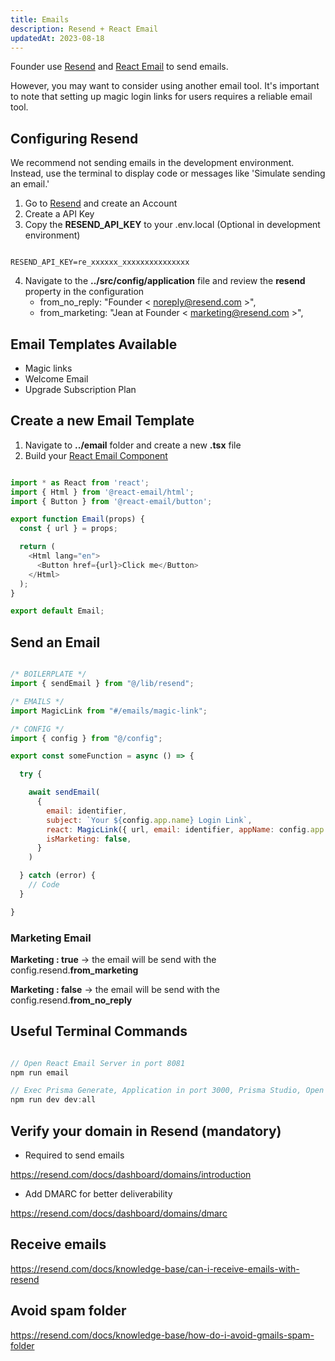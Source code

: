 ```yaml
---
title: Emails
description: Resend + React Email
updatedAt: 2023-08-18
---
```


Founder use [Resend](https://resend.com/home) and [React Email](https://react.email/) to send emails.

However, you may want to consider using another email tool. It's important to note that setting up magic login links for users requires a reliable email tool.

## Configuring Resend

We recommend not sending emails in the development environment. Instead, use the terminal to display code or messages like 'Simulate sending an email.'

1. Go to [Resend](https://resend.com/home) and create an Account
2. Create a API Key
3. Copy the **RESEND_API_KEY** to your .env.local (Optional in development environment)

``` shell

RESEND_API_KEY=re_xxxxxx_xxxxxxxxxxxxxxx

```

4. Navigate to the **../src/config/application** file and review the **resend** property in the configuration
    * from_no_reply: "Founder < noreply@resend.com >",
    * from_marketing: "Jean at Founder < marketing@resend.com >",

## Email Templates Available

* Magic links
* Welcome Email
* Upgrade Subscription Plan

## Create a new Email Template 

1. Navigate to **../email** folder and create a new **.tsx** file 
2. Build your [React Email Component](https://react.email/docs/components/html)  

``` js

import * as React from 'react';
import { Html } from '@react-email/html';
import { Button } from '@react-email/button';

export function Email(props) {
  const { url } = props;

  return (
    <Html lang="en">
      <Button href={url}>Click me</Button>
    </Html>
  );
}

export default Email;

``` 

## Send an Email 

``` js

/* BOILERPLATE */
import { sendEmail } from "@/lib/resend";

/* EMAILS */
import MagicLink from "#/emails/magic-link";

/* CONFIG */
import { config } from "@/config";

export const someFunction = async () => {

  try { 

    await sendEmail(
      {
        email: identifier,
        subject: `Your ${config.app.name} Login Link`,
        react: MagicLink({ url, email: identifier, appName: config.app.name }),
        isMarketing: false,
      }
    )

  } catch (error) {
    // Code
  }

}

``` 

### Marketing Email

**Marketing : true** → the email will be send with the config.resend.**from_marketing**

**Marketing : false** → the email will be send with the config.resend.**from_no_reply**

## Useful Terminal Commands

``` js

// Open React Email Server in port 8081
npm run email 

// Exec Prisma Generate, Application in port 3000, Prisma Studio, Open React Email Server in port 8081
npm run dev dev:all


```

## Verify your domain in Resend (mandatory)

- Required to send emails

https://resend.com/docs/dashboard/domains/introduction

- Add DMARC for better deliverability

https://resend.com/docs/dashboard/domains/dmarc

## Receive emails

https://resend.com/docs/knowledge-base/can-i-receive-emails-with-resend

## Avoid spam folder

https://resend.com/docs/knowledge-base/how-do-i-avoid-gmails-spam-folder